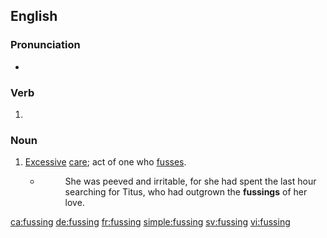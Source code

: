 ==English==

===Pronunciation===
* {{IPA|/ˈfʌsɪŋ/|lang=en}}

===Verb===
{{head|en|present participle}}

# {{present participle of|fuss|lang=en|nocat=1}}

===Noun===
{{en-noun}}

# [[excessive|Excessive]] [[care]]; act of one who [[fuss]]es.
#* {{RQ:Peake Gormenghast}}
#*: She was peeved and irritable, for she had spent the last hour searching for Titus, who had outgrown the '''fussings''' of her love.

[[ca:fussing]]
[[de:fussing]]
[[fr:fussing]]
[[simple:fussing]]
[[sv:fussing]]
[[vi:fussing]]